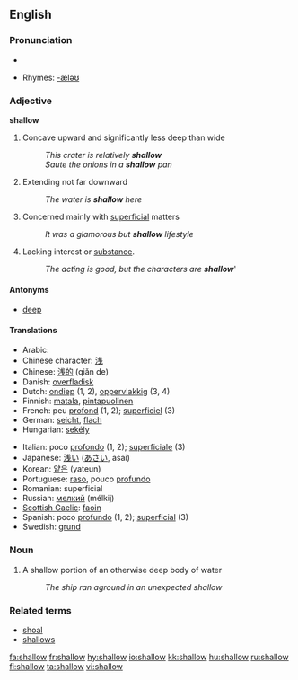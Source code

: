 ==English==

===Pronunciation===
*{{audio|en-us-shallow.ogg|Audio (US)}}

*Rhymes: [[Rhymes:English:-æləʊ|-æləʊ]]

=== Adjective ===
'''shallow'''

# Concave upward and significantly less deep than wide
#: ''This crater is relatively '''shallow'''''
#: ''Saute the onions in a '''shallow''' pan''
# Extending not far downward
#: ''The water is '''shallow''' here''
# Concerned mainly with [[superficial]] matters
#: ''It was a glamorous but '''shallow''' lifestyle''
# Lacking interest or [[substance]].
#:''The acting is good, but the characters are '''shallow''''''

==== Antonyms ====
*[[deep]]

====Translations====
{{top}}
*Arabic: {{ARchar|[[ضحل]]}} {{IPAchar|(ɖáħel)}}
*Chinese character: [[浅]]
*Chinese: [[浅的]] (qiǎn de)
*Danish: [[overfladisk]]
*Dutch: [[ondiep]] (1, 2), [[oppervlakkig]] (3, 4)
*Finnish: [[matala]], [[pintapuolinen]]
*French: peu [[profond]] (1, 2); [[superficiel]] (3)
*German: [[seicht]], [[flach]]
*Hungarian: [[sekély]]
{{mid}}
*Italian: poco [[profondo]] (1, 2); [[superficiale]] (3)
*Japanese: [[浅い]] ([[あさい]], asai)
*Korean: [[얕은]] (yateun)
*Portuguese: [[raso]], pouco [[profundo]] 
*Romanian: superficial
*Russian: [[мелкий]] (mélkij)
*[[Scottish Gaelic]]: [[faoin]]
*Spanish: poco [[profundo]] (1, 2); [[superficial]] (3)
*Swedish: [[grund]]
{{bottom}}

=== Noun ===

# A shallow portion of an otherwise deep body of water
#: ''The ship ran aground in an unexpected shallow''

===Related terms===
*[[shoal]]
*[[shallows]]

[[fa:shallow]]
[[fr:shallow]]
[[hy:shallow]]
[[io:shallow]]
[[kk:shallow]]
[[hu:shallow]]
[[ru:shallow]]
[[fi:shallow]]
[[ta:shallow]]
[[vi:shallow]]